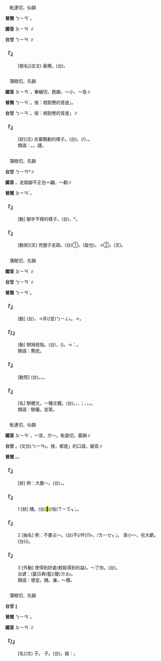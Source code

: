 
=={{ruby|楩|ㄆㄧㄢˊ}}==

　毗連切，仙韻

'''普閩''' <rt>ㄅㄧㄢˊ</rt>。

'''國音''' <rt>ㄆㄧㄢˊ</rt>∥

'''台甘''' <rt>ㄅㄧㄢˊ</rt>∥

    

==='''『{{ruby|楩|ㄆㄧㄢˊ}}』'''===
: [樹名](古文) 黃楩。(台){{ruby|黃|ㆭˊ}}{{ruby|楩|ㄅㄧㄢˊ}}。
    

=={{ruby|褊|ㄆㄧㄢˊ}}==

　蒲眠切，先韻

'''國音''' <rt>ㄆㄧㄢˊ</rt>{{ruby|。|ㄅㄧㄢˇ}}，畢緬切，銑韻，～小、～急∥

'''普閩''' <rt>ㄅㄧㄢˋ</rt>。按：相對應的音是{{ruby|「|ㄅㄧㄢˊ}}」。

'''台甘''' <rt>ㄅㄧㄢˋ</rt>。按：相對應的音是{{ruby|「|ㄅㄧㄢˊ}}」∥

    

==='''『{{ruby|褊|ㄆㄧㄢˊ}}{{ruby|褼|ㄒㄧㄢ}}』'''===
: [狀](文) 衣裳飄動的樣子。(台){{ruby|褊|ㄅㄧㄢˊ}}{{ruby|褼|ㄒㄧㄢ}}。{{ruby|衫|ㄙㆩ}}(/{{ruby|衣|ㄧ}}{{ruby|裳|ㄐㄧㆧˊ}}){{ruby|颺|ㄧㆩ˫}}{{ruby|一|ㄐㄧㆵ ͘}}{{ruby|下|·ㆤ˫}}，{{ruby|颺|ㄧㆩ˫}}{{ruby|一|ㄐㄧㆵ ͘}}{{ruby|下|·ㆤ˫}}{{ruby|丌|ㆤ}}{{ruby|款|ㄎㄨㄢˋ}}。
:類語：{{ruby|翩|ㄆㄧㄢ}}{{ruby|翻|ㄈㄢ}}。{{ruby|蹁|ㄆㄧㄢˊ}}{{ruby|躚|ㄒㄧㄢ}}。{{ruby|翩|ㄆㄧㄢ}}躚。
:
    

=={{ruby|蹁|ㄆㄧㄢˊ}}==

　蒲眠切，先韻

'''台甘''' <rt>ㄅㄧㄢ</rt>{{ruby|。|ㄅㄧㄢˊ}}*{{ruby|→|ㄆㄧㄢˊ}}{{ruby|。|ㄆㄧㄣˊ}}∥

'''國音''' {{ruby|(文)|ㄆㄧㄢˊ}}。走路腳不正也{{ruby|。|ㄆㄧㄢ}}＝翩，～翻∥

'''普閩''' <rt>ㄆㄧㄢˊ</rt>。

    

==='''『{{ruby|蹁|ㄆㄧㄢˊ}}』'''===
: [動] 腳步不穩的樣子。(台){{ruby|因|ㄧㄣ}}{{ruby|頭|ㄊㄠˊ}}{{ruby|眩|ㄏㄧㄣˊ}}{{ruby|或|ㄧㄚㆷ ͘}}{{ruby|酒|ㄐㄧㄨˋ}}{{ruby|醉|ㄗㄨㄧ˪}}，{{ruby|行|ㄍㄧㆩˊ}}{{ruby|路|ㄌㆦ˫}}{{ruby|<mark>&#xffa45;</mark>|ㆠㆤ˫/ㆠㄨㆤ˫}}{{ruby|自|ㄗㄨ˫}}{{ruby|在|ㄗㄞ˫}}{{ruby|歪|ㄨㆮ/ㄨㄞ}}{{ruby|來|ㄌㄞˊ}}{{ruby|<mark>&#xf91d6;</mark>|ㄘㄨㄚㆷ ͘}}*{{ruby|去|ㄎㄧ˪}}。
    

==='''『{{ruby|蹁|ㄆㄧㄢˊ}}{{ruby|躚|ㄒㄧㄢ}}』'''===
: [動狀](文) 兜圈子走路。(台)①{{ruby|蹁|ㄆㄧㄢˊ}}{{ruby|躚|ㄒㄧㄢ}}。{{ruby|那|ㄋㄚˋ}}{{ruby|行|ㄍㄧㆩˊ}}{{ruby|那|ㄋㄚˋ}}{{ruby|踅|ㄙㆤㆷ ͘}}(旋也)。→②{{ruby|形|ㄏㄧㄥˊ}}{{ruby|容|ㄧㆲˊ}}{{ruby|跳|ㄊㄧㄠ˪}}{{ruby|舞|ㆠㄨˋ}}{{ruby|丌|ㆤ}}{{ruby|動|ㄉㆲ˫}}{{ruby|作|ㄗㆦㆶ}}。(文){{ruby|蹁|ㄆㄧㄢ}}{{ruby|←|ㄆㄧㄢˊ}}{{ruby|躚|ㄒㄧㄢ}}。
    

=={{ruby|駢|ㄆㄧㄢˊ}}==

　蒲眠切，先韻

'''國音''' <rt>ㄆㄧㄢˊ</rt>∥

'''台甘''' <rt>ㄅㄧㄢˊ</rt>∥

'''普閩''' <rt>ㄅㄧㄢˊ</rt>。

    

==='''『{{ruby|駢|ㄆㄧㄢˊ}}』'''===
: [動] (台){{ruby|兩|ㄋㆭ˫}}{{ruby|匹|ㄆㄧㆵ}}{{ruby|馬|ㆠㆤˋ}}{{ruby|齊|ㄗㄨㆤˊ/ㄗㆤˊ}}{{ruby|頭|ㄊㄠˊ}}{{ruby|行|ㄍㄧㆩˊ}}，→并(/並)<rt>ㄅㄧㄥ˪</rt>{{ruby|排|ㄅㄞˊ}}。→{{ruby|雙|ㄒㄧㄤ}}{{ruby|雙|ㄒㄧㄤ}}{{ruby|對|ㄉㄨㄧ˪}}{{ruby|對|ㄉㄨㄧ˪}}。
    

==='''『{{ruby|駢|ㄆㄧㄢˊ}}{{ruby|枝|ㄓ}}/{{ruby|駢|ㄆㄧㄢˊ}}{{ruby|歧|ㄑㄧˊ}}』'''===
: [動] 駢拇枝指。(台){{ruby|骹|ㄎㄚ}}{{ruby|掌|ㄐㄧㄥˋ}}{{ruby|頭|ㄊㄠˊ}}{{ruby|拇|ㆠㄜˋ/ㆠㄨˋ}}{{ruby|合|ㄍㄚㆴ}}{{ruby|邊|ㄅㆪ}}{{ruby|仔|ㄚ}}{{ruby|一|ㄐㄧㆵ ͘}}{{ruby|枝|ㄍㄧ}}{{ruby|相|ㄒㄧㄜ/ㄙㆩ}}{{ruby|連|ㄌㄧㄢˊ/ㄌㄧㆰˊ}}，{{ruby|或|ㄧㄚㆷ ͘}}{{ruby|是|ㄒㄧ˫}}{{ruby|手|ㄑㄧㄨˋ}}{{ruby|掌|ㄐㄧㄥˋ}}{{ruby|頭|ㄊㄠˊ}}{{ruby|開|ㄎㄨㄧ}}{{ruby|叉|ㄘㆤ}}{{ruby|加|ㄍㆤ}}{{ruby|發|ㄏㄨㄚㆵ}}{{ruby|一|ㄐㄧㆵ ͘}}{{ruby|枝|ㄍㄧ}}({{ruby|跂|ㄍㄧˊ}})。→{{ruby|比|ㄅㄧˋ}}{{ruby|喻|ㆡㄨ˫/ㄌㄨ˫}}：{{ruby|多|ㄉㄜ}}{{ruby|餘|ㄨˊ}}{{ruby|無|ㆠㄜˊ}}{{ruby|路|ㄌㆦ˫}}{{ruby|用|ㄧㆲ˫/ㄧㄥ˫}}{{ruby|丌|ㆤ}}{{ruby|物|ㄇㆭㆷ ͘/ㄇㄧㆷ ͘}}。
:類語：贅疣。
:
    

==='''『{{ruby|駢|ㄆㄧㄢˊ}}{{ruby|指|ㄓˇ}}』'''===
: [動短] (台){{ruby|大|ㄉㄨㄚ˫}}{{ruby|頭|ㄊㄠˊ}}{{ruby|拇|ㆠㄜˋ/ㆠㄨˋ}}{{ruby|開|ㄎㄨㄧ}}{{ruby|叉|ㄘㆤ}}，{{ruby|加|ㄍㆤ}}{{ruby|一|ㄐㄧㆵ ͘}}{{ruby|枝|ㄍㄧ}}。{{ruby|十|ㄗㄚㆴ ͘}}{{ruby|一|ㄧㆵ}}{{ruby|指|ㄗㆮˋ}}。
    

==='''『{{ruby|駢|ㄆㄧㄢˊ}}{{ruby|文|ㄨㄣˊ}}』'''===
: [名] 駢體文。一種文體。(台){{ruby|駢|ㄅㄧㄢˊ}}{{ruby|體|ㄊㆤˋ}}{{ruby|文|ㆠㄨㄣˊ}}。{{ruby|行|ㄏㄧㄥˊ}}{{ruby|文|ㆠㄨㄣˊ}}{{ruby|講|ㄍㄤˋ}}{{ruby|究|ㄍㄧㄨ˪}}{{ruby|對|ㄉㄨㄧ˪}}{{ruby|句|ㄍㄨ˪}}，{{ruby|四|ㄒㄧ˪}}{{ruby|字|ㆢㄧ˫/ㄌㄧ˫}}、{{ruby|六|ㄌㄚㆶ ͘}}{{ruby|字|ㆢㄧ˫/ㄌㄧ˫}}；{{ruby|四|ㄒㄧ˪}}{{ruby|字|ㆢㄧ˫/ㄌㄧ˫}}、{{ruby|六|ㄌㄚㆶ ͘}}{{ruby|字|ㆢㄧ˫/ㄌㄧ˫}}，{{ruby|押|ㄚㆷ}}{{ruby|韻|ㄨㄣ˫}}{{ruby|進|ㄐㄧㄣ˪}}{{ruby|行|ㄏㄧㄥˊ}}。{{ruby|所|ㄙㆦˋ}}{{ruby|以|ㄧˋ}}{{ruby|亦|ㄧㄚㆷ ͘}}{{ruby|叫|ㄍㄧㄜ˪}}{{ruby|四|ㄙㄨ˪}}{{ruby|六|ㄌㄧㆦㆶ ͘}}{{ruby|駢|ㄅㄧㄢˊ}}{{ruby|儷|ㄌㆤ˫}}{{ruby|文|ㆠㄨㄣˊ}}。
:類語：駢儷。並駕。
:
    

=={{ruby|便|ㄆㄧㄢˊ}}==

　毗連切，仙韻

'''國音''' <rt>ㄆㄧㄢˊ</rt>，～宜{{ruby|。|ㄅㄧㄢˋ}}，方～。毗面切，霰韻∥

'''台甘''' {{ruby|(文)|ㄅㄧㄢˊ}}。(文白)<rt>ㄅㄧㄢ˫</rt>{{ruby|。|ㄅㄢ}}{{ruby|。|ㄅㄧㄥˊ}}。按{{ruby|：|ㄅㄢ}}{{ruby|、|ㄅㄢˊ}}{{ruby|、|ㄅㄧㄥˊ}}，都是{{ruby|「|ㄅㄧㄢˊ}}」的口語，變音∥

'''普閩''' {{ruby|(文)|ㄅㄧㄢˊ}}。{{ruby|(白)|ㄅㄢˊ}}。

    

==='''『{{ruby|便|ㄆㄧㄢˊ}}{{ruby|便|ㄆㄧㄢˊ}}』'''===
: [狀] 例：大腹～。(台){{ruby|腹|ㄅㄚㆶ}}{{ruby|肚|ㄉㆦˋ}}{{ruby|挺|ㄊㄞ˫}}{{ruby|挺|ㄊㄞ˫}}，{{ruby|大|ㄉㄨㄚ˫}}{{ruby|大|ㄉㄨㄚ˫}}{{ruby|個|ㆤˊ}}。
    

==='''『{{ruby|便|ㄆㄧㄢˊ}}{{ruby|宜|˙ㄧ}}』'''===
:1  [狀] 賤。(台)<mark>&#xffc4b;</mark>(/俗)<rt>ㄒㄧㆦㆶ ͘</rt>。{{ruby|價|ㄍㆤ˪}}{{ruby|值|ㄉㄚㆵ ͘}}{{ruby|少|ㄐㄧㄜˋ}}。
    

==='''『{{ruby|便|ㄆㄧㄢˊ}}{{ruby|宜|˙ㄧ}}』'''===
:2  [抽名] 例：不要占～。(台)不(/伓)<rt>ㆬ˫</rt>{{ruby|通|ㄊㄤ}}{{ruby|貪|ㄊㆰ}}{{ruby|不|ㄅㄨㆵ}}{{ruby|應|ㄧㄥ}}{{ruby|該|ㄍㄞ}}{{ruby|得|ㄉㄧㆵ}}{{ruby|丌|ㆤ}}{{ruby|小|ㄒㄧㄜˋ}}{{ruby|利|ㄌㄧ˫}}，{{ruby|或|ㄧㄚㆷ ͘}}{{ruby|是|ㄒㄧ˫}}{{ruby|免|ㆠㄧㄢˋ}}{{ruby|氣|ㄎㄨㄧ˪}}{{ruby|力|ㄌㄚㆵ ͘}}/{{ruby|「|ㄎㄧ˪}}<rt>ㄌㄧㆤㆶ ͘</rt>」{{ruby|丌|ㆤ}}{{ruby|利|ㄌㄧ˫}}{{ruby|益|ㄧㆤㆶ}}。 貪小～，吃大虧。(台){{ruby|小|ㄒㄧㄜˋ}}{{ruby|貪|ㄊㆰ}}{{ruby|大|ㄉㄨㄚ˫}}{{ruby|損|ㄙㄨㄣˋ}}({{ruby|失|ㄒㄧㆵ}})。
    

==='''『{{ruby|便|ㄆㄧㄢˊ}}{{ruby|宜|ㄧˊ}}』'''===
:3  [外動] 使得到好處(輕鬆得到利益)。～了你。(台){{ruby|付|ㄏㆦ˫}}{{ruby|汝|ㄌㄧˋ}}{{ruby|便|ㄅㄢˊ}}{{ruby|宜|ㆣㄧˊ}}{{ruby|去|ㄎㄧ˪}}。
:台諺：{{ruby|貪|ㄊㆰ}}{{ruby|<mark>&#xf9361;</mark>|ㄉㄧㄜㆷ ͘}}{{ruby|<mark>&#xf8fb8;</mark>|ㄋㆭ˪}}(臺日典){{ruby|雞|ㄍㄨㆤ/ㄍㆤ}}籃(/籠)<rt>ㄌㄤ˫</rt>。
:
:類語：便宜。賤。廉，～價。
:
    

=={{ruby|胼|ㄆㄧㄢˊ}}==

　蒲眠切，先韻

'''台甘''' {{ruby|(文)|ㄅㄧㄢˊ}}∥

'''普閩''' <rt>ㄅㄧㄢˊ</rt>。

'''國音''' <rt>ㄆㄧㄢˊ</rt>∥

    

==='''『{{ruby|胼|ㄆㄧㄢˊ}}{{ruby|胝|ㄓ}}/{{ruby|跰|ㄆㄧㄢˊ}}{{ruby|<mark>&#xffc48;</mark>|ㄓ}}』'''===
: [名](文) {{ruby|繭|ㄐㄧㄢˇ}}子。 {{ruby|胼|ㄆㄧㄢˊ}}子。(台){{ruby|結|ㄍㄧㄚㆵ}}{{ruby|趼|ㄍㄧㄢˋ}}{{ruby|→|ㄌㄢ}}。疑：{{ruby|鱗|ㄌㄢˊ}}{{ruby|→|ㄌㄢ}}。
    
